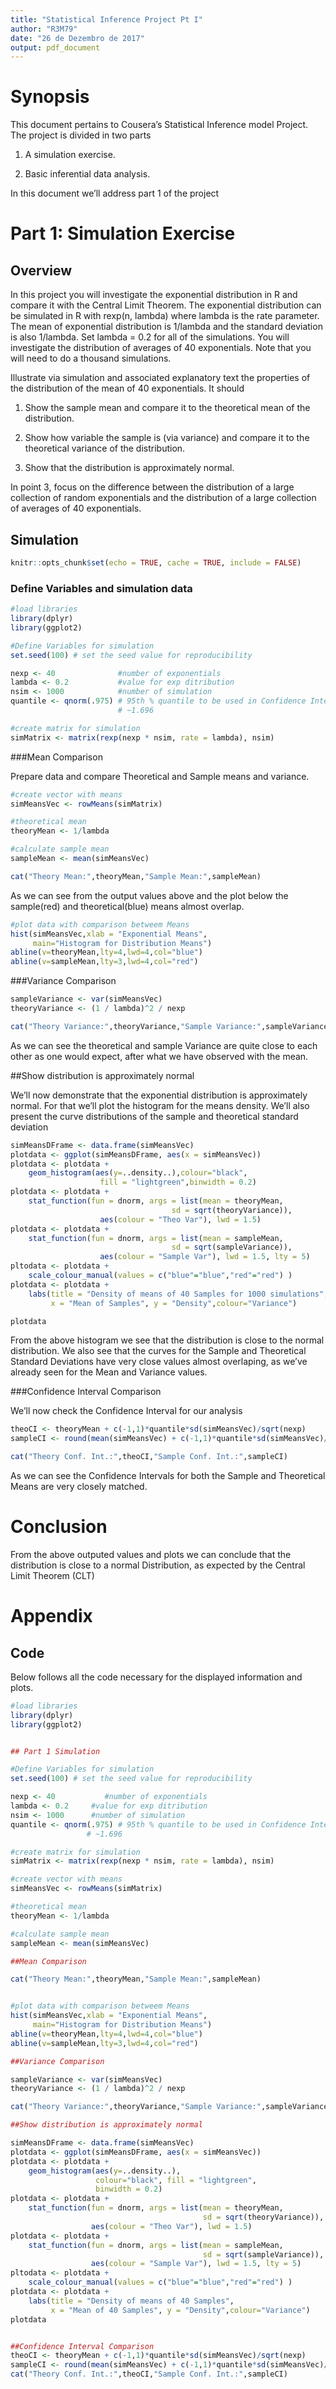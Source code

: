 ---
title: "Statistical Inference Project Pt I"
author: "R3M79"
date: "26 de Dezembro de 2017"
output: pdf_document
---

# Synopsis

This document pertains to Cousera's Statistical Inference model Project.
The project is divided in two parts

1. A simulation exercise.

2. Basic inferential data analysis.

In this document we'll address part 1 of the project

# Part 1: Simulation Exercise

## Overview

In this project you will investigate the exponential distribution in R and compare it with the Central Limit Theorem.
The exponential distribution can be simulated in R with rexp(n, lambda) where lambda is the rate parameter.
The mean of exponential distribution is 1/lambda and the standard deviation is also 1/lambda. Set lambda = 0.2 for all of the simulations.
You will investigate the distribution of averages of 40 exponentials. Note that you will need to do a thousand simulations.

Illustrate via simulation and associated explanatory text the properties of the distribution of the mean of 40 exponentials. It should

1. Show the sample mean and compare it to the theoretical mean of the distribution.

2. Show how variable the sample is (via variance) and compare it to the theoretical variance of the distribution.

3. Show that the distribution is approximately normal.

In point 3, focus on the difference between the distribution of a large collection of random exponentials and the distribution of a large collection of averages of 40 exponentials.

## Simulation

```{r setup, include=FALSE }
knitr::opts_chunk$set(echo = TRUE, cache = TRUE, include = FALSE)

```

### Define Variables and simulation data
```{r defSimData,message=FALSE, warning=FALSE}

#load libraries
library(dplyr)
library(ggplot2)

#Define Variables for simulation
set.seed(100) # set the seed value for reproducibility

nexp <- 40              #number of exponentials
lambda <- 0.2           #value for exp ditribution
nsim <- 1000            #number of simulation
quantile <- qnorm(.975) # 95th % quantile to be used in Confidence Interval
                        # ~1.696

#create matrix for simulation
simMatrix <- matrix(rexp(nexp * nsim, rate = lambda), nsim)

```

###Mean Comparison

Prepare data and compare Theoretical and Sample means and variance.

```{r meanComparison,message=FALSE, warning=FALSE,}

#create vector with means
simMeansVec <- rowMeans(simMatrix)

#theoretical mean
theoryMean <- 1/lambda

#calculate sample mean
sampleMean <- mean(simMeansVec)
```
```{r meanComparisonDisplay,message=FALSE, warning=FALSE, include= TRUE}
cat("Theory Mean:",theoryMean,"Sample Mean:",sampleMean)
```
As we can see from the output values above and the plot below the sample(red) and theoretical(blue) means almost overlap.

```{r plotMean,message=FALSE, warning=FALSE, include= TRUE}
#plot data with comparison betweem Means
hist(simMeansVec,xlab = "Exponential Means",
     main="Histogram for Distribution Means")
abline(v=theoryMean,lty=4,lwd=4,col="blue")
abline(v=sampleMean,lty=3,lwd=4,col="red")

```

###Variance Comparison
```{r varComparison,message=FALSE, warning=FALSE}
sampleVariance <- var(simMeansVec)
theoryVariance <- (1 / lambda)^2 / nexp
```
```{r varComparisonDisplay,message=FALSE, warning=FALSE, include=TRUE}
cat("Theory Variance:",theoryVariance,"Sample Variance:",sampleVariance)
```

As we can see the theoretical and sample Variance are quite close to each other as one would expect, after what we have  observed with the mean.

##Show distribution is approximately normal 

We'll now demonstrate that the exponential distribution is approximately normal.
For that we'll plot the histogram for the means density.
We'll also present the curve distributions of the sample and theoretical standard deviation
```{r plotDistr,message=FALSE, warning=FALSE}

simMeansDFrame <- data.frame(simMeansVec)
plotdata <- ggplot(simMeansDFrame, aes(x = simMeansVec))
plotdata <- plotdata + 
    geom_histogram(aes(y=..density..),colour="black",
                    fill = "lightgreen",binwidth = 0.2)
plotdata <- plotdata + 
    stat_function(fun = dnorm, args = list(mean = theoryMean, 
                                    sd = sqrt(theoryVariance)), 
                    aes(colour = "Theo Var"), lwd = 1.5)
plotdata <- plotdata + 
    stat_function(fun = dnorm, args = list(mean = sampleMean, 
                                    sd = sqrt(sampleVariance)),
                    aes(colour = "Sample Var"), lwd = 1.5, lty = 5)
pltodata <- plotdata + 
    scale_colour_manual(values = c("blue"="blue","red"="red") )
plotdata <- plotdata + 
    labs(title = "Density of means of 40 Samples for 1000 simulations", 
         x = "Mean of Samples", y = "Density",colour="Variance")
```
```{r plotData,message=FALSE, warning=FALSE,include=TRUE}
plotdata

```

From the above histogram we see that the distribution is close to the normal distribution.
We also see that the curves for the Sample and Theoretical Standard Deviations have very close values almost overlaping, as we've already seen for the Mean and Variance values.

###Confidence Interval Comparison

We'll now check the Confidence Interval for our analysis

```{r checkCI,message=FALSE, warning=FALSE}

theoCI <- theoryMean + c(-1,1)*quantile*sd(simMeansVec)/sqrt(nexp)
sampleCI <- round(mean(simMeansVec) + c(-1,1)*quantile*sd(simMeansVec)/sqrt(nexp),3)
```
```{r checkCIDisplay,message=FALSE, warning=FALSE,include=TRUE}
cat("Theory Conf. Int.:",theoCI,"Sample Conf. Int.:",sampleCI)

```

As we can see the Confidence Intervals for both the Sample and Theoretical Means are very closely matched.

# Conclusion

From the above outputed values and plots we can conclude that the distribution is close to a normal Distribution, as expected by the Central Limit Theorem (CLT)

# Appendix

## Code
Below follows all the code necessary for the displayed information and plots.

```{r codeDisplay,message=FALSE, warning=FALSE,include=TRUE,eval=FALSE}
#load libraries
library(dplyr)
library(ggplot2)


## Part 1 Simulation

#Define Variables for simulation
set.seed(100) # set the seed value for reproducibility

nexp <- 40           #number of exponentials
lambda <- 0.2     #value for exp ditribution
nsim <- 1000      #number of simulation
quantile <- qnorm(.975) # 95th % quantile to be used in Confidence Interval 
                 # ~1.696

#create matrix for simulation
simMatrix <- matrix(rexp(nexp * nsim, rate = lambda), nsim)

#create vector with means
simMeansVec <- rowMeans(simMatrix)

#theoretical mean
theoryMean <- 1/lambda

#calculate sample mean
sampleMean <- mean(simMeansVec)

##Mean Comparison

cat("Theory Mean:",theoryMean,"Sample Mean:",sampleMean)


#plot data with comparison betweem Means
hist(simMeansVec,xlab = "Exponential Means",
     main="Histogram for Distribution Means")
abline(v=theoryMean,lty=4,lwd=4,col="blue")
abline(v=sampleMean,lty=3,lwd=4,col="red")

##Variance Comparison

sampleVariance <- var(simMeansVec)
theoryVariance <- (1 / lambda)^2 / nexp

cat("Theory Variance:",theoryVariance,"Sample Variance:",sampleVariance)

##Show distribution is approximately normal 

simMeansDFrame <- data.frame(simMeansVec)
plotdata <- ggplot(simMeansDFrame, aes(x = simMeansVec))
plotdata <- plotdata + 
    geom_histogram(aes(y=..density..),
                   colour="black", fill = "lightgreen",
                   binwidth = 0.2)
plotdata <- plotdata + 
    stat_function(fun = dnorm, args = list(mean = theoryMean, 
                                           sd = sqrt(theoryVariance)),
                  aes(colour = "Theo Var"), lwd = 1.5)
plotdata <- plotdata + 
    stat_function(fun = dnorm, args = list(mean = sampleMean, 
                                           sd = sqrt(sampleVariance)),
                  aes(colour = "Sample Var"), lwd = 1.5, lty = 5)
pltodata <- plotdata + 
    scale_colour_manual(values = c("blue"="blue","red"="red") )
plotdata <- plotdata + 
    labs(title = "Density of means of 40 Samples", 
         x = "Mean of 40 Samples", y = "Density",colour="Variance")
plotdata


##Confidence Interval Comparison
theoCI <- theoryMean + c(-1,1)*quantile*sd(simMeansVec)/sqrt(nexp)
sampleCI <- round(mean(simMeansVec) + c(-1,1)*quantile*sd(simMeansVec)/sqrt(nexp),3)
cat("Theory Conf. Int.:",theoCI,"Sample Conf. Int.:",sampleCI)
```